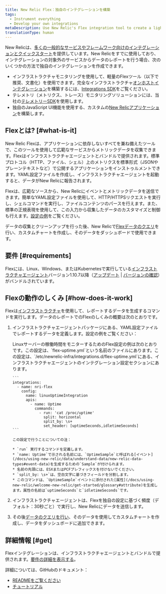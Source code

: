 ```yaml
---
title: New Relic Flex：独自のインテグレーションを構築
tags:
  - Instrument everything
  - Develop your own integrations
metaDescription: Use New Relic's Flex integration tool to create a lightweight custom integration that reports event and metric data to New Relic.
translationType: human
---
```


New Relicは、[多くの一般的なサービスやフレームワーク向けのインテグレーションとクイックスタート](https://newrelic.com/instant-observability/)を提供しています。New Relicをすでに使用しており、インテグレーションの対象外のサービスからデータのレポートを行う場合、次のいくつかの方法で独自のインテグレーションを作成できます。

* インフラストラクチャモニタリングを使用して、軽量のFlexツール（以下で推奨、文書化）を使用できます。完全なインフラストラクチャ[オンホストインテグレーション](/docs/integrations/host-integrations/getting-started/introduction-host-integrations)を構築するには、[Integrations SDK](/docs/integrations/integrations-sdk/getting-started/introduction-infrastructure-integrations-sdk)をご覧ください。
* テレメトリ（メトリクス、トレース）モニタリングソリューションには、当社の[テレメトリーSDK](/docs/data-ingest-apis/get-data-new-relic/new-relic-sdks/telemetry-sdks-send-custom-telemetry-data-new-relic)を使用します。
* 独自のJavaScript UI機能を使用する、カスタムの[New Relicアプリケーション](/docs/new-relic-one/use-new-relic-one/build-new-relic-one/new-relic-one-build-your-own-custom-new-relic-one-application)を構築します。

## Flexとは? [#what-is-it]

New Relic Flexは、アプリケーションに依存しないすべてを兼ね備えたツールで、このツールを使用して広範なサービスからメトリックデータを収集できます。Flexはインフラストラクチャエージェントとバンドルで提供されます。標準プロトコル（HTTP、ファイル、シェル）上のメトリクスを標準形式（JSONやプレーンテキストなど）で公開するアプリケーションをインストゥルメントできます。YAML設定ファイルを作成し、インフラストラクチャエージェントを起動すると、データがNew Relicに報告されます。

Flexは、広範なソースから、New Relicにイベントとメトリックデータを送信できます。簡単なYAML設定ファイルを使用して、HTTP/HTTPSリクエストを実行し、シェルコマンドを実行し、ファイルコンテンツのパースを行えます。また、標準の正規表現を使用して、この入力から収集したデータのカスタマイズと制御も行えます。[設定の例](#example)をご覧ください。

データの収集とクリーンアップを行った後、New Relicで[Flexデータのクエリ](/docs/using-new-relic/data/understand-data/query-new-relic-data)を行い、カスタムチャートを作成し、そのデータをダッシュボードで使用できます。

## 要件 [#requirements]

Flexには、Linux、Windows、またはKubernetesで実行している[インフラストラクチャエージェント](/docs/infrastructure/install-infrastructure-agent/get-started/install-infrastructure-agent)バージョン1.10.7以降（[アップデート](/docs/infrastructure/install-configure-manage-infrastructure/update-or-uninstall/update-infrastructure-agent) \| [バージョンの確認](/docs/infrastructure/install-configure-manage-infrastructure/update-or-uninstall/update-infrastructure-agent#check-version)）がバンドルされています。

## Flexの動作のしくみ [#how-does-it-work]

Flexは[インフラストラクチャ](/docs/infrastructure/install-infrastructure-agent/get-started/install-infrastructure-agent)を使用して、レポートするデータを生成するコマンドを実行します。データのレポートでのFlexのしくみの概要は次のとおりです。

1. インフラストラクチャエージェントパッケージにある、YAML設定ファイルでレポートするデータを定義します。設定の例をご覧ください：

   <CollapserGroup>
     <Collapser
       id="example"
       title="設定の例"
     >
       Linuxサーバーの稼働時間をモニターするためのFlex設定の例は次のとおりです。この設定は、`flex-uptime.yml`という名前のファイルにあります。この設定は、`/etc/newrelic-infra/integrations.d/flex-uptime.yml`にある、インフラストラクチャエージェントのインテグレーション設定セクションにあります。

       ```
       integrations:
         - name: nri-flex    
           config:
             name: linuxUptimeIntegration
             apis:
               - name: Uptime
                 commands:
                   - run: 'cat /proc/uptime'
                     split: horizontal
                     split_by: \s+
                     set_header: [uptimeSeconds,idletimeSeconds]
       ```

       この設定で行うことについての注：

       * `run` 実行するコマンドを定義します。
       * `name: Uptime`で示される名前には、`UptimeSample`と呼ばれる[イベント](/docs/using-new-relic/data/understand-data/new-relic-data-types#event-data)を生成するための`Sample`が付けられます。
       * 名前の先頭には、ESXまたはPCFプレフィックスを付けないでください。
       * `split_by: \s+`は、空白文字に基づきフィールドを分割します。
       * このコマンドは、`UptimeSample`イベントに添付された[属性](/docs/using-new-relic/welcome-new-relic/get-started/glossary#attribute)を生成します。属性の名前は`uptimeSeconds`と`idletimeSeconds`です。
     </Collapser>
   </CollapserGroup>

2. インフラストラクチャエージェントは、Flexを独自の設定に基づく頻度（デフォルト：30秒ごと）で実行し、New Relicにデータを送信します。

3. その後[データのクエリを行い](/docs/using-new-relic/data/understand-data/query-new-relic-data)、そのデータを使用してカスタムチャートを作成し、データをダッシュボードに追加できます。

## 詳細情報 [#get]

Flexインテグレーションは、インフラストラクチャエージェントとバンドルで提供されます。[要件の詳細を表示する](#requirements)。

詳細については、GitHubのドキュメント：

* [READMEをご覧ください](https://github.com/newrelic/nri-flex)
* [チュートリアル](https://github.com/newrelic/nri-flex/blob/master/docs/basic-tutorial.md)